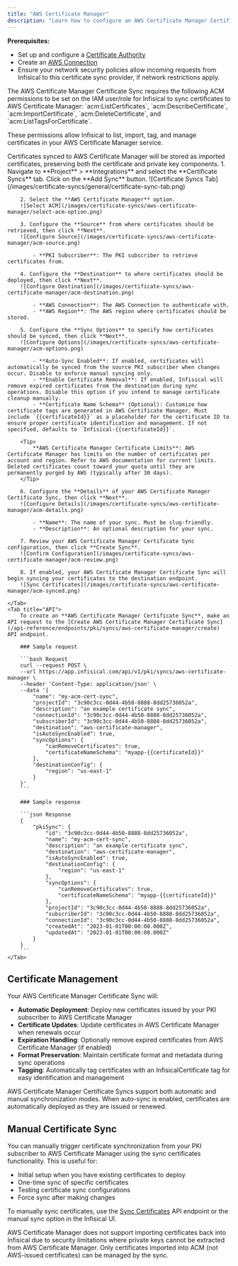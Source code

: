 ```yaml
---
title: "AWS Certificate Manager"
description: "Learn how to configure an AWS Certificate Manager Certificate Sync for Infisical PKI."
---
```


**Prerequisites:**

- Set up and configure a [Certificate Authority](/documentation/platform/pki/overview)
- Create an [AWS Connection](/integrations/app-connections/aws)
- Ensure your network security policies allow incoming requests from Infisical to this certificate sync provider, if network restrictions apply.

<Note>
  The AWS Certificate Manager Certificate Sync requires the following ACM permissions to be set on the IAM user/role
  for Infisical to sync certificates to AWS Certificate Manager: `acm:ListCertificates`, `acm:DescribeCertificate`, `acm:ImportCertificate`, `acm:DeleteCertificate`, and `acm:ListTagsForCertificate`.

  These permissions allow Infisical to list, import, tag, and manage certificates in your AWS Certificate Manager service.
</Note>

<Note>
  Certificates synced to AWS Certificate Manager will be stored as imported certificates, preserving both the certificate and private key components.
</Note>

<Tabs>
    <Tab title="Infisical UI">
        1. Navigate to **Project** > **Integrations** and select the **Certificate Syncs** tab. Click on the **Add Sync** button.
        ![Certificate Syncs Tab](/images/certificate-syncs/general/certificate-sync-tab.png)

        2. Select the **AWS Certificate Manager** option.
        ![Select ACM](/images/certificate-syncs/aws-certificate-manager/select-acm-option.png)

        3. Configure the **Source** from where certificates should be retrieved, then click **Next**.
        ![Configure Source](/images/certificate-syncs/aws-certificate-manager/acm-source.png)

            - **PKI Subscriber**: The PKI subscriber to retrieve certificates from.

        4. Configure the **Destination** to where certificates should be deployed, then click **Next**.
        ![Configure Destination](/images/certificate-syncs/aws-certificate-manager/acm-destination.png)

            - **AWS Connection**: The AWS Connection to authenticate with.
            - **AWS Region**: The AWS region where certificates should be stored.

        5. Configure the **Sync Options** to specify how certificates should be synced, then click **Next**.
        ![Configure Options](/images/certificate-syncs/aws-certificate-manager/acm-options.png)

            - **Auto-Sync Enabled**: If enabled, certificates will automatically be synced from the source PKI subscriber when changes occur. Disable to enforce manual syncing only.
            - **Enable Certificate Removal**: If enabled, Infisical will remove expired certificates from the destination during sync operations. Disable this option if you intend to manage certificate cleanup manually.
            - **Certificate Name Schema** (Optional): Customize how certificate tags are generated in AWS Certificate Manager. Must include `{{certificateId}}` as a placeholder for the certificate ID to ensure proper certificate identification and management. If not specified, defaults to `Infisical-{{certificateId}}`.

        <Tip>
            **AWS Certificate Manager Certificate Limits**: AWS Certificate Manager has limits on the number of certificates per account and region. Refer to AWS documentation for current limits. Deleted certificates count toward your quota until they are permanently purged by AWS (typically after 30 days).
        </Tip>

        6. Configure the **Details** of your AWS Certificate Manager Certificate Sync, then click **Next**.
        ![Configure Details](/images/certificate-syncs/aws-certificate-manager/acm-details.png)

            - **Name**: The name of your sync. Must be slug-friendly.
            - **Description**: An optional description for your sync.

        7. Review your AWS Certificate Manager Certificate Sync configuration, then click **Create Sync**.
        ![Confirm Configuration](/images/certificate-syncs/aws-certificate-manager/acm-review.png)

        8. If enabled, your AWS Certificate Manager Certificate Sync will begin syncing your certificates to the destination endpoint.
        ![Sync Certificates](/images/certificate-syncs/aws-certificate-manager/acm-synced.png)

    </Tab>
    <Tab title="API">
        To create an **AWS Certificate Manager Certificate Sync**, make an API request to the [Create AWS Certificate Manager Certificate Sync](/api-reference/endpoints/pki/syncs/aws-certificate-manager/create) API endpoint.

        ### Sample request

        ```bash Request
        curl --request POST \
        --url https://app.infisical.com/api/v1/pki/syncs/aws-certificate-manager \
        --header 'Content-Type: application/json' \
        --data '{
            "name": "my-acm-cert-sync",
            "projectId": "3c90c3cc-0d44-4b50-8888-8dd25736052a",
            "description": "an example certificate sync",
            "connectionId": "3c90c3cc-0d44-4b50-8888-8dd25736052a",
            "subscriberId": "3c90c3cc-0d44-4b50-8888-8dd25736052a",
            "destination": "aws-certificate-manager",
            "isAutoSyncEnabled": true,
            "syncOptions": {
                "canRemoveCertificates": true,
                "certificateNameSchema": "myapp-{{certificateId}}"
            },
            "destinationConfig": {
                "region": "us-east-1"
            }
        }'
        ```

        ### Sample response

        ```json Response
        {
            "pkiSync": {
                "id": "3c90c3cc-0d44-4b50-8888-8dd25736052a",
                "name": "my-acm-cert-sync",
                "description": "an example certificate sync",
                "destination": "aws-certificate-manager",
                "isAutoSyncEnabled": true,
                "destinationConfig": {
                    "region": "us-east-1"
                },
                "syncOptions": {
                    "canRemoveCertificates": true,
                    "certificateNameSchema": "myapp-{{certificateId}}"
                },
                "projectId": "3c90c3cc-0d44-4b50-8888-8dd25736052a",
                "subscriberId": "3c90c3cc-0d44-4b50-8888-8dd25736052a",
                "connectionId": "3c90c3cc-0d44-4b50-8888-8dd25736052a",
                "createdAt": "2023-01-01T00:00:00.000Z",
                "updatedAt": "2023-01-01T00:00:00.000Z"
            }
        }
        ```
    </Tab>
</Tabs>

## Certificate Management

Your AWS Certificate Manager Certificate Sync will:

- **Automatic Deployment**: Deploy new certificates issued by your PKI subscriber to AWS Certificate Manager
- **Certificate Updates**: Update certificates in AWS Certificate Manager when renewals occur
- **Expiration Handling**: Optionally remove expired certificates from AWS Certificate Manager (if enabled)
- **Format Preservation**: Maintain certificate format and metadata during sync operations
- **Tagging**: Automatically tag certificates with an InfisicalCertificate tag for easy identification and management

<Note>
    AWS Certificate Manager Certificate Syncs support both automatic and manual synchronization modes. When auto-sync is enabled, certificates are automatically deployed as they are issued or renewed.
</Note>

## Manual Certificate Sync

You can manually trigger certificate synchronization from your PKI subscriber to AWS Certificate Manager using the sync certificates functionality. This is useful for:

- Initial setup when you have existing certificates to deploy
- One-time sync of specific certificates
- Testing certificate sync configurations
- Force sync after making changes

To manually sync certificates, use the [Sync Certificates](/api-reference/endpoints/pki/syncs/aws-certificate-manager/sync-certificates) API endpoint or the manual sync option in the Infisical UI.

<Note>
AWS Certificate Manager does not support importing certificates back into Infisical due to security limitations where private keys cannot be extracted from AWS Certificate Manager. Only certificates imported into ACM (not AWS-issued certificates) can be managed by the sync.
</Note>